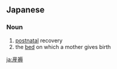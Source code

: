 ==Japanese==
{{ja-kanjitab|さん|じょく|yomi=o}}

===Noun===
{{ja-noun|さんじょく|kyu=產褥}}

# [[postnatal]] recovery
# the [[bed]] on which a mother gives birth

[[ja:産褥]]